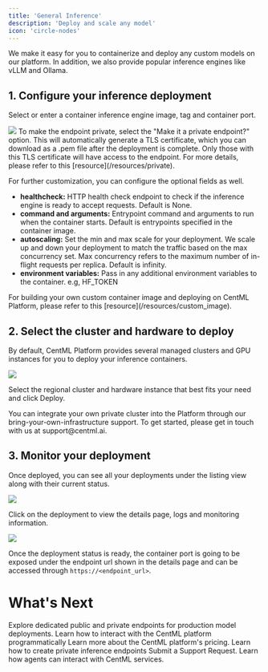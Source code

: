 ```yaml
---
title: 'General Inference'
description: 'Deploy and scale any model'
icon: 'circle-nodes'
---
```


We make it easy for you to containerize and deploy any custom models on our platform. In addition, we also provide popular inference engines like vLLM and Ollama.

## 1. Configure your inference deployment

Select or enter a container inference engine image, tag and container port.

<Frame>
    <img src="/images/inf_1.png" style={{ borderRadius: '0.5rem' }} />
</Frame>

<Tip>
To make the endpoint private, select the "Make it a private endpoint?" option. This will automatically generate a TLS certificate, which you can download as a .pem file after the deployment is complete. Only those with this TLS certificate will have access to the endpoint. For more details, please refer to this [resource](/resources/private).
</Tip>

For further customization, you can configure the optional fields as well.

- **healthcheck:** HTTP health check endpoint to check if the inference engine is ready to accept requests. Default is None.
- **command and arguments:** Entrypoint command and arguments to run when the container starts. Default is entrypoints specified in the container image.
- **autoscaling:** Set the min and max scale for your deployment. We scale up and down your deployment to match the traffic based on the max concurrency set. Max concurrency refers to the maximum number of in-flight requests per replica. Default is infinity.
- **environment variables:** Pass in any additional environment variables to the container. e.g, HF_TOKEN

<Tip>
For building your own custom container image and deploying on CentML Platform, please refer to this [resource](/resources/custom_image).
</Tip>

## 2. Select the cluster and hardware to deploy
By default, CentML Platform provides several managed clusters and GPU instances for you to deploy your inference containers. 

<Frame>
    <img src="/images/inf_2.png" style={{ borderRadius: '0.5rem' }} />
</Frame>

Select the regional cluster and hardware instance that best fits your need and click Deploy.

<Tip>
You can integrate your own private cluster into the Platform through our bring-your-own-infrastructure support. To get started, please get in touch with us at support@centml.ai.
</Tip>


## 3. Monitor your deployment
Once deployed, you can see all your deployments under the listing view along with their current status.

<Frame>
    <img src="/images/inf_3.png" style={{ borderRadius: '0.5rem' }} />
</Frame>

Click on the deployment to view the details page, logs and monitoring information.

<Frame>
    <img src="/images/inf_4.png" style={{ borderRadius: '0.5rem' }} />
</Frame>

Once the deployment status is ready, the container port is going to be exposed under the endpoint url shown in the details page and can be accessed through `https://<endpoint_url>`.



# What's Next

<CardGroup cols={2}>
  <Card
    title="LLM Serving"
    icon="messages"
    href="/apps/llm"
  >
    Explore dedicated public and private endpoints for production model deployments.
 </Card>
  <Card
    title="Clients"
    icon="terminal"
    href="/clients/setup"
  >
    Learn how to interact with the CentML platform programmatically
  </Card>
  <Card
    title="Resources and Pricing"
    icon="coins"
    href="/resources/pricing"
  >
    Learn more about the CentML platform's pricing.
  </Card>
  <Card
    title="Private Inference Endpoints"
    icon="lock"
    href="/resources/private"
  >
Learn how to create private inference endpoints
 </Card>
  <Card
    title="Submit a Support Request"
    icon="headset"
    href="/resources/requesting_support"
  >
    Submit a Support Request.
 </Card>
  <Card
    title="Agents on CentML"
    icon="user-secret"
    href="/resources/json_and_tool"
  >
    Learn how agents can interact with CentML services.
  </Card>
</CardGroup>